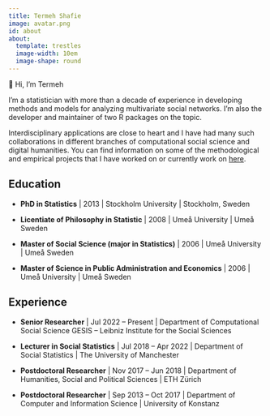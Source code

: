 ```yaml
---
title: Termeh Shafie
image: avatar.png
id: about
about:
  template: trestles
  image-width: 10em
  image-shape: round
---
```



<div class="habout">👋 Hi, I&rsquo;m  Termeh</div>
I'm a statistician with more than a decade of experience in developing methods and models for analyzing multivariate social networks. I'm also the developer and maintainer of two R packages on the topic. 

Interdisciplinary applications are close to heart and I have had many such collaborations in different branches of computational social science and digital humanities. 
You can find information on some of the methodological and empirical projects that I have worked on or currently work on [here](/project/).


## Education

* **PhD in Statistics** | 2013 | Stockholm University | Stockholm, Sweden 

* **Licentiate of Philosophy in Statistic** | 2008 | Umeå University | Umeå Sweden 

* **Master of Social Science (major in Statistics)**  | 2006  |  Umeå University | Umeå Sweden

* **Master of Science in Public Administration and Economics** | 2006
| Umeå University | Umeå Sweden 



## Experience

* **Senior Researcher** | Jul 2022 – Present  |  Department of Computational Social Science GESIS – Leibniz Institute for the Social Sciences 

* **Lecturer in Social Statistics** | Jul 2018 – Apr 2022 |  Department of Social Statistics | The University of Manchester

* **Postdoctoral Researcher** | Nov 2017 – Jun 2018 |  Department of Humanities, Social and Political Sciences | ETH Zürich

* **Postdoctoral Researcher** | Sep 2013 – Oct 2017 |  Department of Computer and Information Science | University of Konstanz





